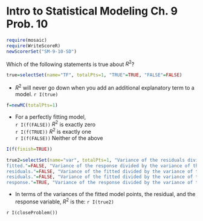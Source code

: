 Intro to Statistical Modeling Ch. 9 Prob. 10
========================================================
```r
require(mosaic)
require(WriteScoreR)
newScorerSet("SM-9-10-SD")
```
Which of the following statements is true about $R^2$?

```r
true=selectSet(name="TF", totalPts=1, "TRUE"=TRUE, "FALSE"=FALSE)
```
* $R^2$ will never go down when you add an additional explanatory term to a model. `r I(true)`


```r
f=newMC(totalPts=1)
```
* For a perfectly fitting model,          
`r I(f(FALSE))` $R^2$ is exactly zero     
`r I(f(TRUE))` $R^2$ is exactly one     
`r I(f(FALSE))` Neither of the above    
```r
I(f(finish=TRUE))
```

```r
true2=selectSet(name="var", totalPts=1, "Variance of the residuals divided by the variance of the
fitted."=FALSE, "Variance of the response divided by the variance of the
residuals."=FALSE, "Variance of the fitted divided by the variance of the
residuals."=FALSE, "Variance of the fitted divided by the variance of the
response."=TRUE, "Variance of the response divided by the variance of the fitted."=FALSE)
```
* In terms of the variances of the fitted model points, the residual, and the response variable, $R^2$ is the: `r I(true2)`

`r I(closeProblem())`


